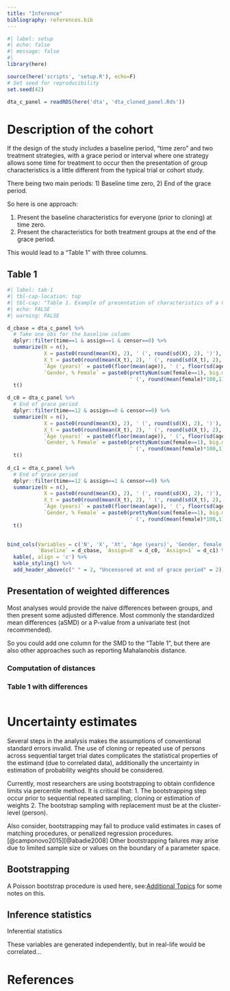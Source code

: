 ```yaml
---
title: "Inference"
bibliography: references.bib
---
```


```r
#| label: setup
#| echo: false
#| message: false
#| 
library(here)

source(here('scripts', 'setup.R'), echo=F)
# Set seed for reproducibility
set.seed(42)

dta_c_panel = readRDS(here('dta', 'dta_cloned_panel.Rds'))
```

# Description of the cohort

If the design of the study includes a baseline period, "time zero" and two treatment strategies, with a grace period or interval where one strategy allows some time for treatment to occur then the presentation of group characteristics is a little different from the typical trial or cohort study.

There being two main periods: 1) Baseline time zero, 2) End of the grace period.

So here is one approach:

1.  Present the baseline characteristics for everyone (prior to cloning) at time zero.
2.  Present the characteristics for both treatment groups at the end of the grace period.

This would lead to a "Table 1" with three columns.

## Table 1

```r
#| label: tab-1
#| tbl-cap-location: top
#| tbl-cap: "Table 1. Example of presentation of characteristics of a CCW Cohort"
#| echo: FALSE
#| warning: FALSE

d_cbase = dta_c_panel %>%
  # Take one obs for the baseline column
  dplyr::filter(time==1 & assign==1 & censor==0) %>%
  summarize(N = n(),
            X = paste0(round(mean(X), 2), ' (', round(sd(X), 2), ')'),
            X_t = paste0(round(mean(X_t), 2), ' (', round(sd(X_t), 2), ')'),
            `Age (years)` = paste0(floor(mean(age)), ' (', floor(sd(age)), ')'),
            `Gender, % Female` = paste0(prettyNum(sum(female==1), big.mark = ','), 
                                        ' (', round(mean(female)*100,1), ')')) %>%
  t()

d_c0 = dta_c_panel %>%
  # End of grace period
  dplyr::filter(time==12 & assign==0 & censor==0) %>%
  summarize(N = n(),
            X = paste0(round(mean(X), 2), ' (', round(sd(X), 2), ')'),
            X_t = paste0(round(mean(X_t), 2), ' (', round(sd(X_t), 2), ')'),
            `Age (years)` = paste0(floor(mean(age)), ' (', floor(sd(age)), ')'),
            `Gender, % Female` = paste0(prettyNum(sum(female==1), big.mark = ','), 
                                        ' (', round(mean(female)*100,1), ')')) %>%
  t()
  
d_c1 = dta_c_panel %>%
  # End of grace period
  dplyr::filter(time==12 & assign==1 & censor==0) %>%
  summarize(N = n(),
            X = paste0(round(mean(X), 2), ' (', round(sd(X), 2), ')'),
            X_t = paste0(round(mean(X_t), 2), ' (', round(sd(X_t), 2), ')'),
            `Age (years)` = paste0(floor(mean(age)), ' (', floor(sd(age)), ')'),
            `Gender, % Female` = paste0(prettyNum(sum(female==1), big.mark = ','), 
                                        ' (', round(mean(female)*100,1), ')')) %>%
  t()
  

bind_cols(Variables = c('N', 'X', 'Xt', 'Age (years)', 'Gender, female'),
          `Baseline` = d_cbase, `Assign=0` = d_c0, `Assign=1` = d_c1) %>%
  kable(, align = 'c') %>%
  kable_styling() %>%
  add_header_above(c(" " = 2, "Uncensored at end of grace period" = 2))
```

## Presentation of weighted differences

Most analyses would provide the naive differences between groups, and then present some adjusted difference. Most commonly the standardized mean differences (aSMD) or a P-value from a univariate test (not recommended).

So you could add one column for the SMD to the "Table 1", but there are also other approaches such as reporting Mahalanobis distance.

### Computation of distances

### Table 1 with differences

```r


```

# Uncertainty estimates

Several steps in the analysis makes the assumptions of conventional standard errors invalid. The use of cloning or repeated use of persons across sequential target trial dates complicates the statistical properties of the estimand (due to correlated data), additionally the uncertainty in estimation of probability weights should be considered.

Currently, most researchers are using bootstrapping to obtain confidence limits via percentile method. It is critical that: 1. The bootstrapping step occur prior to sequential repeated sampling, cloning or estimation of weights 2. The bootstrap sampling with replacement must be at the cluster-level (person).

Also consider, bootstrapping may fail to produce valid estimates in cases of matching procedures, or penalized regression procedures.[@camponovo2015][@abadie2008] Other bootstrapping failures may arise due to limited sample size or values on the boundary of a parameter space.

## Bootstrapping

::: callout-note
A Poisson bootstrap procedure is used here, see:[Additional Topics](04_advanced.qmd) for some notes on this. 
:::

## Inference statistics

Inferential statistics

::: callout-note
These variables are generated independently, but in real-life would be correlated...
:::

# References
